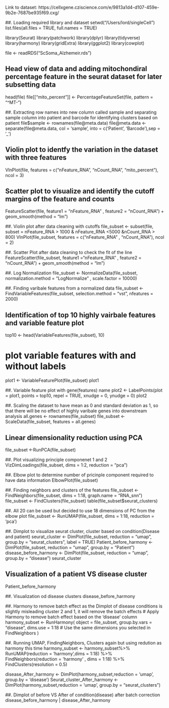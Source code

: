 Link to dataset: https://cellxgene.cziscience.com/e/9813a1d4-d107-459e-9b2e-7687be935f69.cxg/

##. Loading required library and dataset
setwd("/Users/lord/singleCell")
list.files(all.files = TRUE, full.names = TRUE)

library(Seurat)
library(patchwork)
library(dplyr)
library(tidyverse)
library(harmony)
library(gridExtra)
library(ggplot2)
library(cowplot)

file <- readRDS("ScSoma_Alzhemeir.rds")

## Head view of data and adding mitochondiral percentage feature in the seurat dataset for later subsetting data
head(file)
file[["mito_percent"]] <- PercentageFeatureSet(file, pattern = "^MT-")

##. Extracting row names into new column called sample and separating sample column into patient and barcode for identifying clusters based on patient
file$sample <- rownames(file@meta.data)
file@meta.data <- separate(file@meta.data, col = 'sample', into = c('Patient', 'Barcode'),sep = '_')

## Violin plot to identfy the variation in the dataset with three features
VlnPlot(file, features = c("nFeature_RNA", "nCount_RNA", "mito_percent"), ncol = 3)

## Scatter plot to visualize and identify the cutoff margins of the feature and counts
FeatureScatter(file, feature1 = "nFeature_RNA" , feature2 = "nCount_RNA") + geom_smooth(method = "lm") 

##. Violin plot after data cleaning with cutoffs
file_subset <- subset(file, subset = nFeature_RNA > 1000 & nFeature_RNA <5000 &nCount_RNA > 800)
VlnPlot(file_subset, features = c("nFeature_RNA" , "nCount_RNA"), ncol = 2)

##. Scatter Plot after data cleaning to check the fit of the line
FeatureScatter(file_subset, feature1 ="nFeature_RNA" , feature2 = "nCount_RNA") + geom_smooth(method = "lm") 

##. Log Normalization
file_subset <- NormalizeData(file_subset, normalization.method = "LogNormalize" , scale.factor = 10000)

##. Finding varibale features from a normalized data
file_subset <- FindVariableFeatures(file_subset, selection.method = "vst", nfeatures = 2000)

## Identification of top 10 highly vairbale features and variable feature plot
top10 <- head(VariableFeatures(file_subset), 10)

# plot variable features with and without labels
plot1 <- VariableFeaturePlot(file_subset)
plot1

##. Variable feature plot with gene(features) name
plot2 <- LabelPoints(plot = plot1, points = top10, repel = TRUE,  xnudge = 0, ynudge = 0)
plot2

##. Scaling the dataset to have mean as 0 and standard deviation as 1, so that there will be no effect of highly varibale genes into downstream analysis
all.genes <- rownames(file_subset)
file_subset <- ScaleData(file_subset, features = all.genes)

## Linear dimensionality reduction using PCA
file_subset <-RunPCA(file_subset)

##. Plot visualizing principle componenet 1 and 2
VizDimLoadings(file_subset, dims = 1:2, reduction = "pca")

##. Elbow plot to determine number of pricinple component required to have  data information
ElbowPlot(file_subset)

##. Finding neighbors and clusters of the features
file_subset <- FindNeighbors(file_subset, dims = 1:18, graph.name = "RNA_snn")
file_subset <- FindClusters(file_subset)
table(file_subset$seurat_clusters)

##. All 20 can be used but decided to use 18 dimensions of PC from the elbow plot
file_subset <- RunUMAP(file_subset, dims = 1:18, reduction = 'pca')

##. Dimplot to visualize seurat cluster, cluster based on condition(Disease and patient)
seurat_cluster <- DimPlot(file_subset, reduction = "umap", group.by = "seurat_clusters", label = TRUE)
Patient_before_harmony <- DimPlot(file_subset, reduction = "umap", group.by = "Patient")
disease_before_harmony <- DimPlot(file_subset, reduction = "umap", group.by = "disease")
seurat_cluster

## Visualization of a patient VS disease cluster
Patient_before_harmony

##. Visualization od disease clusters
disease_before_harmony


##. Harmony to remove batch effect as the Dimplot of disease conditions is slightly misleading cluster 2 and 1, it will remove the batch effects
# Apply Harmony to remove batch effect based on the 'disease' column
harmony_subset <- RunHarmony(
  object = file_subset, 
  group.by.vars = "disease", 
  dims.use = 1:18  # Use the same dimensions you selected in FindNeighbors
)


##. Running UMAP, FindingNeighbors, Clusters again but using redution as harmony this time
harmony_subset <- harmony_subset%>%
  RunUMAP(reduction = 'harmony',dims = 1:18) %>%
  FindNeighbors(reduction = 'harmony' , dims = 1:18) %>%
  FindClusters(resolution = 0.5)

disease_After_harmony <- DimPlot(harmony_subset,reduction = 'umap', group.by = 'disease')
Seurat_cluster_After_harmony <- DimPlot(harmony_subset,reduction = 'umap', group.by = "seurat_clusters")


##. Dimplot of before VS After of condition(disease) after batch correction
disease_before_harmony | disease_After_harmony



